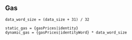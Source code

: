 ## Gas

    data_word_size = (data_size + 31) / 32

    static_gas = {gasPrices|identity}
    dynamic_gas = {gasPrices|identityWord} * data_word_size
